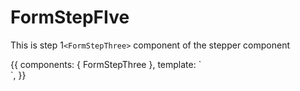 <!-- FormStepFIve.stories.mdx -->



<Meta
  title="Public/Components/Form Steppers/Form Steps/FormStepThree"
  component={FormStepThree}
  decorators={[withKnobs]}
/>

# FormStepFIve

This is step 1`<FormStepThree>` component of the stepper component

<Props of={FormStepThree} />

<Canvas>
  <Story
    name="Primary"
    height="400px"
  >
    {{
      components: { FormStepThree },
      template: `<div> <FormStepThree /> </div>`,
    }}
  </Story>
</Canvas>
